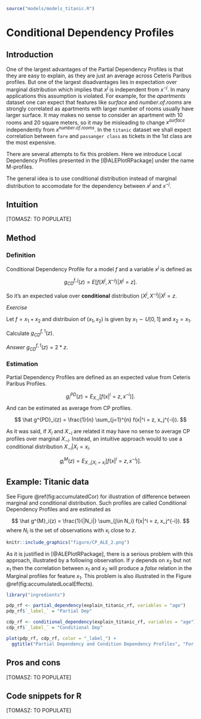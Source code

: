 ```{r load_models_CDP, warning=FALSE, message=FALSE, echo=FALSE}
source("models/models_titanic.R")
```

# Conditional Dependency Profiles  {#conditionalProfiles}

## Introduction {#CDPIntro}

One of the largest advantages of the Partial Dependency Profiles is that they are easy to explain, as they are just an average across Ceteris Paribus profiles. But one of the largest disadvantages lies in expectation over marginal distribution which implies that $x^j$ is independent from $x^{-j}$. In many applications this assumption is violated. For example, for the *apartments* dataset one can expect that features like $surface$ and $number.of.rooms$ are strongly correlated as apartments with larger number of rooms usually have larger surface. It may makes no sense to consider an apartment with 10 rooms and 20 square meters, so it may be misleading to change $x^{surface}$ independently from $x^{number.of.rooms}$. In the `titanic` dataset we shall expect correlation between `fare` and `passanger class` as tickets in the 1st class are the most expensive. 

There are several attempts to fix this problem. Here we introduce Local Dependency Profiles presented in the  [@ALEPlotRPackage] under the name M-profiles.

The general idea is to use conditional distribution instead of marginal distribution to accomodate for the dependency between $x^j$ and $x^{-j}$.

## Intuition {#CDPIntuition}

[TOMASZ: TO POPULATE]

## Method {#CDPMethod}

### Definition

Conditional Dependency Profile for a model $f$ and a variable $x^j$ is defined as

$$
g_{CD}^{f, j}(z) = E[f(X^j, X^{-j})|X^j = z].
$$

So it's an expected value over **conditional** distribution $(X^j,X^{-j})|X^j=z$.

*Exercise*

Let $f = x_1 + x_2$ and distribuion of $(x_1, x_2)$ is given by $x_1 \sim U[0,1]$ and $x_2=x_1$.

Calculate $g_{CD}^{f, 1}(z)$.

*Answer* $g_{CD}^{f, 1}(z) = 2*z$.


### Estimation






Partial Dependency Profiles are defined as an expected value from Ceteris Paribus Profiles.

$$
g^{PD}_i(z) = E_{X_{-i}}[ f(x|^i = z, x^{-i}) ].
$$
And can be estimated as average from CP profiles.

$$
\hat g^{PD}_i(z) = \frac{1}{n} \sum_{j=1}^{n} f(x|^i = z, x_j^{-i}).
$$

As it was said, if $X_i$ and $X_{-i}$ are related it may have no sense to average CP profiles over marginal $X_{-i}$. Instead, an intuitive approach would to use a conditional distribution $X_{-i}|X_i=x_i$. 

$$
g^{M}_i(z) = E_{X_{-i}|X_i=x_i}[ f(x|^i = z, x^{-i}) ].
$$

## Example: Titanic data {#CDPExample}


See Figure \@ref(fig:accumulatedCor) for illustration of difference between marginal and conditional distribution. Such profiles are called Conditional Dependency Profiles  and are estimated as 

$$
\hat g^{M}_i(z) = \frac{1}{|N_i|} \sum_{j\in N_i} f(x|^i = z, x_j^{-i}). 
$$
where $N_i$ is the set of observations with $x_i$ close to $z$.



```{r accumulatedCor, echo=FALSE, fig.cap="(fig:accumulatedCor) ", out.width = '40%', fig.align='center'}
knitr::include_graphics("figure/CP_ALE_2.png")
```


As it is justified in [@ALEPlotRPackage], there is a serious problem with this approach, illustrated by a following observation. If $y$ depends on $x_2$ but not $x_1$
then the correlation between $x_1$ and $x_2$
will produce a *false* relation in the Marginal profiles for feature $x_1$. This problem is also illustrated in the Figure \@ref(fig:accumulatedLocalEffects). 


```{r mp_part_1, warning=FALSE, message=FALSE, echo=FALSE, fig.width=5, fig.height=5, fig.cap="Conditional Dependency Profile for 100 observations"}
library("ingredients")

pdp_rf <- partial_dependency(explain_titanic_rf, variables = "age")
pdp_rf$`_label_` = "Partial Dep"

cdp_rf <- conditional_dependency(explain_titanic_rf, variables = "age")
cdp_rf$`_label_` = "Conditional Dep"

plot(pdp_rf, cdp_rf, color = "_label_") +
  ggtitle("Partial Dependency and Condition Dependency Profiles", "For a random forest model / Titanic data") 
```



## Pros and cons {#CDPProsCons}

[TOMASZ: TO POPULATE]

## Code snippets for R {#CDPR}

[TOMASZ: TO POPULATE]